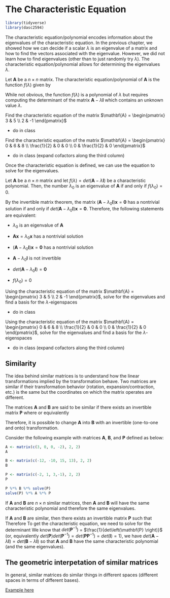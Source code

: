 # The Characteristic Equation

```r
library(tidyverse)
library(dasc2594)
```

The characteristic equation/polynomial encodes information about the eigenvalues of the characteristic equation. In the previous chapter, we showed how we can decide if a scalar $\lambda$ is an eigenvalue of a matrix and how to find the vectors associated with the eigenvalue. However, we did not learn how to find eigenvalues (other than to just randomly try $\lambda$). The characteristic equation/polynomial allows for determining the eigenvalues $\lambda$.

:::{.definition}
Let $\mathbf{A}$ be a $n \times n$ matrix. The characteristic equation/polynomial of $\mathbf{A}$ is the function $f(\lambda)$ given by 
\begin{align*}
f(\lambda) = det(\mathbf{A} - \lambda \mathbf{I})
\end{align*}
:::

While not obvious, the function $f(\lambda)$ is a polynomial of $\lambda$ but requires computing the determinant of the matrix $\mathbf{A} - \lambda \mathbf{I}$ which contains an unknown value $\lambda$.


:::{.example}

Find the characteristic equation of the matrix $\mathbf{A} = \begin{pmatrix} 3 & 5 \\ 2 & -1 \end{pmatrix}$

* do in class
:::


:::{.example}

Find the characteristic equation of the matrix $\mathbf{A} = \begin{pmatrix} 0 & 6 & 8 \\ \frac{1}{2} & 0 & 0 \\ 0 & \frac{1}{2} & 0 \end{pmatrix}$

* do in class (expand cofactors along the third column)
:::

Once the characteristic equation is defined, we can use the equation to solve for the eigenvalues.

:::{.theorem}
Let $\mathbf{A}$ be a $n \times n$ matrix and let $f(\lambda) = det(\mathbf{A} - \lambda \mathbf{I})$ be a characteristic polynomial. Then, the number $\lambda_0$ is an eigenvalue of $\mathbf{A}$ if and only if $f(\lambda_0) = 0$.
:::


:::{.proof}
By the invertible matrix theorem, the matrix $(\mathbf{A} - \lambda_0 \mathbf{I}) \mathbf{x} = \mathbf{0}$ has a nontrivial solution if and only if $det(\mathbf{A} - \lambda_0 \mathbf{I}) \mathbf{x} = \mathbf{0}$. Therefore, the following statements are equivalent:

* $\lambda_0$ is an eigenvalue of $\mathbf{A}$ 

* $\mathbf{A} \mathbf{x} = \lambda_0 \mathbf{x}$ has a nontrivial solution

* $(\mathbf{A} - \lambda_0 \mathbf{I}) \mathbf{x} = \mathbf{0}$ has a nontrivial solution

* $\mathbf{A} - \lambda_0 \mathbf{I}$ is not invertible

* $det(\mathbf{A} - \lambda_0 \mathbf{I}) = \mathbf{0}$

* $f(\lambda_0) = 0$
:::

:::{.example}

Using the characteristic equation of the matrix $\mathbf{A} = \begin{pmatrix} 3 & 5 \\ 2 & -1 \end{pmatrix}$, solve for the eigenvalues and find a basis for the $\lambda$-eigenspaces

* do in class
:::


:::{.example}

Using the characteristic equation of the matrix $\mathbf{A} = \begin{pmatrix} 0 & 6 & 8 \\ \frac{1}{2} & 0 & 0 \\ 0 & \frac{1}{2} & 0 \end{pmatrix}$, solve for the eigenvalues and find a basis for the $\lambda$-eigenspaces

* do in class (expand cofactors along the third column)
:::


## Similarity

The idea behind similar matrices is to understand how the linear transformations implied by the transformation behave. Two matrices are similar if their transformation behavior (rotation, expansion/contraction, etc.) is the same but the coordinates on which the matrix operates are different. 



:::{.definition}
The matrices $\mathbf{A}$ and $\mathbf{B}$ are said to be similar if there exists an invertible matrix $\mathbf{P}$ where 
\begin{align*}
\mathbf{A} = \mathbf{P} \mathbf{B} \mathbf{P}^{-1}
\end{align*}
or equivalently
\begin{align*}
\mathbf{P}^{-1} \mathbf{A} \mathbf{P}=  \mathbf{B} 
\end{align*}
:::

Therefore, it is possible to change $\mathbf{A}$ into $\mathbf{B}$ with an invertible (one-to-one and onto) transformation. 

:::{.example}
Consider the following example with matrices $\mathbf{A}$, $\mathbf{B}$, and $\mathbf{P}$ defined as below:
```r
A <- matrix(c(3, 0, 0, -2), 2, 2)
A

B <- matrix(c(-12, -10, 15, 13), 2, 2)
B

P <- matrix(c(-2, 1, 3,-1), 2, 2)
P

P %*% B %*% solve(P)
solve(P) %*% A %*% P
```
:::

:::{.theorem}
If $\mathbf{A}$ and $\mathbf{B}$ are $n \times n$ similar matrices, then $\mathbf{A}$ and $\mathbf{B}$ will have the same characteristic polynomial and therefore the same eigenvalues.
:::


:::{.proof}
If $\mathbf{A}$ and $\mathbf{B}$ are similar, then there exists an invertible matrix $\mathbf{P}$ such that
\begin{align*}
\mathbf{A} = \mathbf{P} \mathbf{B} \mathbf{P}^{-1}
\end{align*}
Therefore
\begin{align*}
\mathbf{A}  - \lambda \mathbf{I} & = \mathbf{P} \mathbf{B} \mathbf{P}^{-1} - \lambda \mathbf{I} \\
& = \mathbf{P} \mathbf{B} \mathbf{P}^{-1} - \lambda \mathbf{P} \mathbf{P}^{-1} \\
& =  \mathbf{P} \left( \mathbf{B} \mathbf{P}^{-1} - \lambda \mathbf{P}^{-1} \right) \\
& =  \mathbf{P} \left( \mathbf{B} - \lambda \mathbf{I} \right) \mathbf{P}^{-1}\\
\end{align*}
To get the characteristic equation, we need to solve for the determinant 
\begin{align*}
det\left( \mathbf{A}  - \lambda \mathbf{I} \right) & = det\left( \mathbf{P} \left( \mathbf{B} - \lambda \mathbf{I} \right) \mathbf{P}^{-1} \right) \\
& = det\left( \mathbf{P} \right)  det\left( \mathbf{B} - \lambda \mathbf{I} \right) det\left(\mathbf{P}^{-1} \right) \\
\end{align*}
We know that $det\left(\mathbf{P}^{-1} \right)$ = $\frac{1}{det\left(\mathbf{P} \right)}$ (or, equivalently $det\left(\mathbf{P} \right) det\left(\mathbf{P}^{-1} \right) = det\left(\mathbf{P} \mathbf{P}^{-1} \right) = det(\mathbf{I}) = 1$), we have $det\left( \mathbf{A}  - \lambda \mathbf{I} \right) = det\left( \mathbf{B} - \lambda \mathbf{I} \right)$ so that $\mathbf{A}$ and $\mathbf{B}$ have the same characteristic polynomial (and the same eigenvalues).
:::

## The geometric interpetation of similar matrices

In general, similar matrices do similar things in different spaces (different spaces in terms of different bases).

[Example here](https://textbooks.math.gatech.edu/ila/similarity.html)






